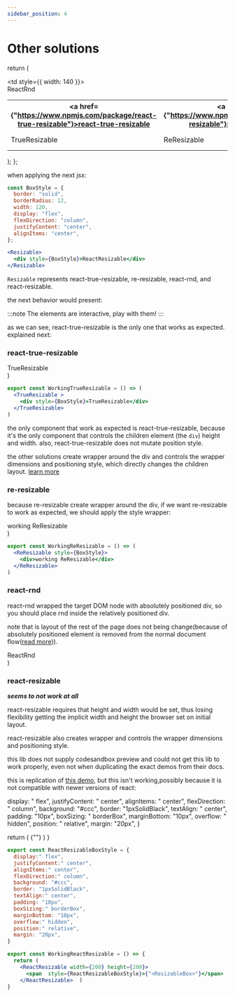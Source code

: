 ```yaml
---
sidebar_position: 4
---
```


# Other solutions


  return (
    <div>
      <table>
        <tbody>
        <tr>
          <th><a href={"https://www.npmjs.com/package/react-true-resizable"}>react-true-resizable</a></th>
          <th><a href={"https://www.npmjs.com/package/re-resizable"}>re-resizable</a></th>
          <th><a href={"https://www.npmjs.com/package/react-rnd"}>react-rnd</a></th>
          <th><a href={"https://www.npmjs.com/package/react-resizable"}>react-resizable</a></th>
        </tr>
        <tr>
          <td>
            <TrueResizable>
              <div style={BoxStyle}>TrueResizable</div>
            </TrueResizable>
          </td>
          <td>
            <ReResizable>
              <div style={BoxStyle}>ReResizable</div>
            </ReResizable>
          </td>
          <td style={{ width: 140 }}>
            <ReactRnd>
              <div style={BoxStyle}>ReactRnd</div>
            </ReactRnd>
          </td>
          <td>
            does not work: outdated and old lib
            <ReactResizable>
              <div style={BoxStyle}>ReactResizable</div>
            </ReactResizable>
          </td>
        </tr>
        </tbody>
      </table>
    </div>
  );
};

when applying the next jsx:
```jsx
const BoxStyle = {
  border: "solid",
  borderRadius: 12,
  width: 120,
  display: "flex",
  flexDirection: "column",
  justifyContent: "center",
  alignItems: "center",
};

<Resizable>
  <div style={BoxStyle}>ReactResizable</div>
</Resizable>
```

`Resizable` represents react-true-resizable, re-resizable, react-rnd, and react-resizable.

the next behavior would present:

<Comparison />

:::note
The elements are interactive, play with them!
:::

as we can see, react-true-resizable is the only one that works as expected. explained next:

### react-true-resizable

  <TrueResizable>
    <div style={BoxStyle}>TrueResizable</div>
  </TrueResizable>
)

```jsx
export const WorkingTrueResizable = () => (
  <TrueResizable >
    <div style={BoxStyle}>TrueResizable</div>
  </TrueResizable>
)
```

<WorkingTrueResizable />

the only component that work as expected is react-true-resizable, because it's the only component that controls the children element
(the `div`) height and width. also, react-true-resizable does not mutate position style.

the other solutions create wrapper around the div and controls the wrapper dimensions and positioning style, which directly changes
the children layout. [learn more](/docs/implementation-notes)

### re-resizable

because re-resizable create wrapper around the div, if we want re-resizable to work as expected, we should apply the style wrapper:

  <ReResizable style={BoxStyle}>
    <div>working ReResizable</div>
  </ReResizable>
)

```jsx
export const WorkingReResizable = () => (
  <ReResizable style={BoxStyle}>
    <div>working ReResizable</div>
  </ReResizable>
)
```

<WorkingReResizable />

### react-rnd

react-rnd wrapped the target DOM node with absolutely positioned div, so you should place rnd inside the relatively
positioned div.

note that is layout of the rest of the page does not being change(because of absolutely positioned element is removed
from the normal document flow([read more](https://developer.mozilla.org/en-US/docs/Web/CSS/position#values))).

  <div style={{ position: "relative" }}>
    <ReactRnd style={{ ...BoxStyle,position: "relative" }}>
      <div>ReactRnd</div>
    </ReactRnd>
  </div>
)

<WorkingReactRnd />

<br />

### react-resizable

***seems to not work at all***

react-resizable requires that height and width would be set, thus losing flexibility getting the implicit width and height the browser set on initial layout.

react-resizable also creates wrapper and controls the wrapper dimensions and positioning style.

this lib does not supply codesandbox preview and could not get this lib to work properly, even not when duplicating the exact demos from their docs.

this is replication of [this demo](https://strml.github.io/react-resizable/examples/1.html), but this isn't working,possibly because it is not compatible with newer versions of react:

  display: " flex",
  justifyContent: " center",
  alignItems: " center",
  flexDirection: " column",
  background: "#ccc",
  border: "1pxSolidBlack",
  textAlign: " center",
  padding: "10px",
  boxSizing: " borderBox",
  marginBottom: "10px",
  overflow: " hidden",
  position: " relative",
  margin: "20px",
}

  return (
    <ReactResizable width={200} height={200}>
      <span style={ReactResizableBoxStyle}>{"<ResizableBox>"}</span>
    </ReactResizable>)
}


```jsx
export const ReactResizableBoxStyle = {
  display:" flex",
  justifyContent:" center",
  alignItems:" center",
  flexDirection:" column",
  background: "#ccc",
  border: "1pxSolidBlack",
  textAlign:" center",
  padding: "10px",
  boxSizing:" borderBox",
  marginBottom: "10px",
  overflow:" hidden",
  position:" relative",
  margin: "20px",
}

export const WorkingReactResizable = () => {
  return (
    <ReactResizable width={200} height={200}>
      <span  style={ReactResizableBoxStyle}>{"<ResizableBox>"}</span>
    </ReactResizable>  )
}
```

<WorkingReactResizable />



